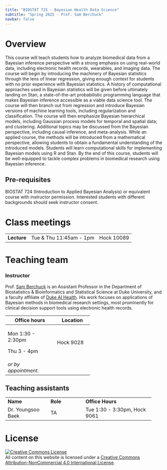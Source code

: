 ```yaml
---
title: "BIOSTAT 725 - Bayesian Health Data Science"
subtitle: "Spring 2025 - Prof. Sam Berchuck"
navbar: false
---
```


# Overview

This course will teach students how to analyze biomedical data from a Bayesian inference perspective with a strong emphasis on using real-world data, including electronic health records, wearables, and imaging data. The course will begin by introducing the machinery of Bayesian statistics through the lens of linear regression, giving enough context for students with no prior experience with Bayesian statistics. A history of computational approaches used in Bayesian statistics will be given before ultimately landing on Stan, a state-of-the-art probabilistic programming language that makes Bayesian inference accessible as a viable data science tool. The course will then branch out from regression and introduce Bayesian versions of machine learning tools, including regularization and classification. The course will then emphasize Bayesian hierarchical models, including Gaussian process models for temporal and spatial data; and clustering. Additional topics may be discussed from the Bayesian perspective, including causal inference, and meta-analysis. While an applied course, the methods will be introduced from a mathematical perspective, allowing students to obtain a fundamental understanding of the introduced models. Students will learn computational skills for implementing Bayesian models using R and Stan. By the end of this course, students will be well-equipped to tackle complex problems in biomedical research using Bayesian inference.

## Pre-requisites

BIOSTAT 724 (Introduction to Applied Bayesian Analysis) or equivalent course with instructor permission. Interested students with different backgrounds should seek instructor consent.

# Class meetings

|             |                         |            |
|-------------|-------------------------|------------|
| **Lecture** | Tue & Thu 11:45am - 1pm | Hock 10089 |

# Teaching team

### Instructor

Prof. [Sam Berchuck](https://sites.duke.edu/sib2/) is an Assistant Professor in the Department of Biostatistics & Bioinformatics and Statistical Science at Duke University, and a faculty affiliate of [Duke AI Health](https://aihealth.duke.edu/). His work focuses on applications of Bayesian methods in biomedical research settings, most prominently for clinical decision support tools using electronic health records.

+----------------------+---------------+
| Office hours         | Location      |
+======================+===============+
| Mon 1:30 - 2:30pm    | Hock 9028     |
|                      |               |
| Thu 3 - 4pm          |               |
+----------------------+---------------+
| *or by appointment.* |               |
+----------------------+---------------+

## Teaching assistants

+-------------------+---------------+------------------------------+
| **Name**          | **Role**      | **Office Hours**             |
+-------------------+---------------+------------------------------+
| Dr. Youngsoo Baek | TA            | Tue 1:30 - 3:30pm, Hock 9061 |
+-------------------+---------------+------------------------------+

# License

<a rel="license" href="http://creativecommons.org/licenses/by-nc/4.0/">![Creative Commons License](https://i.creativecommons.org/l/by-nc/4.0/88x31.png){alt="Creative Commons License" style="border-width:0"}</a><br />All content on this website is licensed under a <a rel="license" href="http://creativecommons.org/licenses/by-nc/4.0/">Creative Commons Attribution-NonCommercial 4.0 International License</a>.
